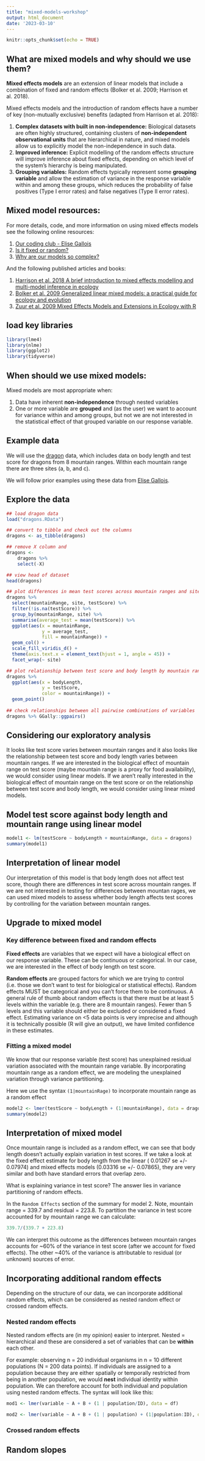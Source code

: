 ```yaml
---
title: "mixed-models-workshop"
output: html_document
date: '2023-03-10'
---
```


```r
knitr::opts_chunk$set(echo = TRUE)

```

## What are mixed models and why should we use them?

**Mixed effects models** are an extension of linear models that include a combination of fixed and random effects (Bolker et al. 2009; Harrison et al. 2018).

Mixed effects models and the introduction of random effects have a number of key (non-mutually exclusive) benefits (adapted from Harrison et al. 2018):

1.  **Complex datasets with built in non-independence:** Biological datasets are often highly structured, containing clusters of **non-independent observational units** that are hierarchical in nature, and mixed models allow us to explicitly model the non-independence in such data.
2.  **Improved inference:** Explicit modelling of the random effects structure will improve inference about fixed effects, depending on which level of the system's hierarchy is being manipulated.
3.  **Grouping variables:** Random effects typically represent some **grouping variable** and allow the estimation of variance in the response variable within and among these groups, which reduces the probability of false positives (Type I error rates) and false negatives (Type II error rates).

## Mixed model resources:

For more details, code, and more information on using mixed effects models see the following online resources:

1.  [Our coding club - Elise Gallois](https://ourcodingclub.github.io/tutorials/mixed-models/)
2.  [Is it fixed or random?](https://dynamicecology.wordpress.com/2015/11/04/is-it-a-fixed-or-random-effect/)
3.  [Why are our models so complex?](https://dynamicecology.wordpress.com/2014/12/02/why-are-your-statistical-models-more-complex-these-days/)

And the following published articles and books:

1.  [Harrison et al. 2018 A brief introduction to mixed effects modelling and multi-model inference in ecology](%3Chttps://peerj.com/articles/4794/)
2.  [Bolker et al. 2009 Generalized linear mixed models: a practical guide for ecology and evolution](https://www.sciencedirect.com/science/article/pii/S0169534709000196?via%3Dihub)
3.  [Zuur et al. 2009 Mixed Effects Models and Extensions in Ecology with R](https://link.springer.com/book/10.1007/978-0-387-87458-6)

## load key libraries

```r
library(lme4)
library(nlme)
library(ggplot2)
library(tidyverse)
```

## When should we use mixed models:

Mixed models are most appropriate when:

1.  Data have inherent **non-independence** through nested variables
2.  One or more variable are **grouped** and (as the user) we want to account for variance within and among groups, but not we are not interested in the statistical effect of that grouped variable on our response variable.

## Example data

We will use the [dragon](http://gkhajduk.d.pr/9GPn/3nbbPoK6) data, which includes data on body length and test score for dragons from 8 mountain ranges. Within each mountain range there are three sites (a, b, and c).

We will follow prior examples using these data from [Elise Gallois](https://ourcodingclub.github.io/tutorials/mixed-models/).

## Explore the data

```r

## load dragon data 
load("dragons.RData")

## convert to tibble and check out the columns
dragons <- as_tibble(dragons)

## remove X column and 
dragons <-   
    dragons %>% 
    select(-X) 

## view head of dataset 
head(dragons)

## plot differences in mean test scores across mountain ranges and sites 
dragons %>% 
  select(mountainRange, site, testScore) %>% 
  filter(!is.na(testScore)) %>% 
  group_by(mountainRange, site) %>% 
  summarise(average_test = mean(testScore)) %>% 
  ggplot(aes(x = mountainRange, 
             y = average_test, 
             fill = mountainRange)) +
  geom_col() +
  scale_fill_viridis_d() +
  theme(axis.text.x = element_text(hjust = 1, angle = 45)) +
  facet_wrap(~ site)

## plot relationship between test score and body length by mountain range
dragons %>% 
  ggplot(aes(x = bodyLength, 
             y = testScore, 
             color = mountainRange)) + 
  geom_point() 
 
## check relationships between all pairwise combinations of variables
dragons %>% GGally::ggpairs()

```

## Considering our exploratory analysis

It looks like test score varies between mountain ranges and it also looks like the relationship between test score and body length varies between mountain ranges. If we are interested in the biological effect of mountain range on test score (maybe mountain range is a proxy for food availability), we would consider using linear models. If we aren't really interested in the biological effect of mountain range on the test score or on the relationship between test score and body length, we would consider using linear mixed models.

## Model test score against body length and mountain range using linear model

```r

model1 <- lm(testScore ~ bodyLength + mountainRange, data = dragons)
summary(model1)

```

## Interpretation of linear model

Our interpretation of this model is that body length does not affect test score, though there are differences in test score across mountain ranges. If we are not interested in testing for differences between mountan rages, we can used mixed models to assess whether body length affects test scores by controlling for the variation between mountain ranges.

## Upgrade to mixed model

### Key difference between fixed and random effects

**Fixed effects** are variables that we expect will have a biological effect on our response variable. These can be continuous or categorical. In our case, we are interested in the effect of body length on test score.

**Random effects** are grouped factors for which we are trying to control (i.e. those we don't want to test for biological or statistical effects). Random effects MUST be categorical and you can't force them to be continuous. A general rule of thumb about random effects is that there must be at least 5 levels within the variable (e.g. there are 8 mountain ranges). Fewer than 5 levels and this variable should either be excluded or considered a fixed effect. Estimating variance on \<5 data points is very imprecise and although it is technically possible (R will give an output), we have limited confidence in these estimates.

### Fitting a mixed model

We know that our response variable (test score) has unexplained residual variation associated with the mountain range variable. By incorporating mountain range as a random effect, we are modeling the unexplained variation through variance partitioning.

Here we use the syntax `(1|mountainRage)` to incorporate mountain range as a random effect

```r

model2 <- lmer(testScore ~ bodyLength + (1|mountainRange), data = dragons)
summary(model2)

```

## Interpretation of mixed model

Once mountain range is included as a random effect, we can see that body length doesn't actually explain variation in test scores. If we take a look at the fixed effect estimate for body length from the linear ( 0.01267 se +/- 0.07974) and mixed effects models (0.03316 se +/- 0.07865), they are very similar and both have standard errors that overlap zero. 

What is explaining variance in test score? The answer lies in variance partitioning of random effects. 

In the `Random Effects` section of the summary for model 2. Note, mountain range = 339.7 and residual = 223.8. To partition the variance in test score accounted for by mountain range we can calculate: 

```r

339.7/(339.7 + 223.8)

```

We can interpret this outcome as the differences between mountain ranges accounts for ~60% of the variance in test score (after we account for fixed effects). The other ~40% of the variance is attributable to residual (or unknown) sources of error.

## Incorporating additional random effects

Depending on the structure of our data, we can incorporate additional random effects, which can be considered as nested random effect or crossed random effects.

### Nested random effects

Nested random effects are (in my opinion) easier to interpret. Nested = hierarchical and these are considered a set of variables that can be **within** each other. 

For example: observing n = 20 individual organisms in n = 10 different populations (N = 200 data points). If individuals are assigned to a population because they are either spatially or temporally restricted from being in another population, we would **nest** individual identity within population. We can therefore account for both individual and population using nested random effects. The syntax will look like this: 

```r

mod1 <- lmer(variable ~ A + B + (1 | population/ID), data = df)

mod2 <- lmer(variable ~ A + B + (1 | population) + (1|population:ID), data = df)
```

### Crossed random effects

## Random slopes
